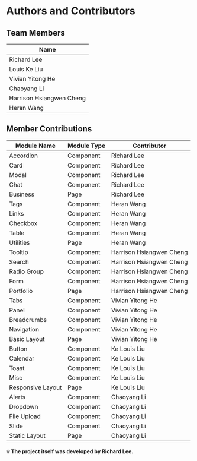 # Authors and Contributors

## Team Members

| Name |
|------|
| Richard Lee |
| Louis Ke Liu |
| Vivian Yitong He |
| Chaoyang Li |
| Harrison Hsiangwen Cheng | 
| Heran Wang | 

## Member Contributions

| Module Name | Module Type | Contributor |
|-------------|-------------|-------------|
| Accordion | Component | Richard Lee |
| Card | Component | Richard Lee |
| Modal | Component | Richard Lee |
| Chat | Component | Richard Lee |
| Business | Page | Richard Lee |
| Tags | Component | Heran Wang |
| Links | Component | Heran Wang |
| Checkbox | Component | Heran Wang |
| Table | Component | Heran Wang |
| Utilities | Page | Heran Wang |
| Tooltip | Component | Harrison Hsiangwen Cheng |
| Search | Component | Harrison Hsiangwen Cheng |
| Radio Group | Component | Harrison Hsiangwen Cheng |
| Form | Component | Harrison Hsiangwen Cheng |
| Portfolio | Page | Harrison Hsiangwen Cheng |
| Tabs | Component | Vivian Yitong He |
| Panel | Component | Vivian Yitong He |
| Breadcrumbs | Component | Vivian Yitong He |
| Navigation | Component | Vivian Yitong He |
| Basic Layout | Page | Vivian Yitong He |
| Button | Component | Ke Louis Liu |
| Calendar | Component | Ke Louis Liu |
| Toast | Component | Ke Louis Liu |
| Misc | Component | Ke Louis Liu |
| Responsive Layout | Page | Ke Louis Liu |
| Alerts | Component | Chaoyang Li |
| Dropdown | Component | Chaoyang Li |
| File Upload | Component | Chaoyang Li |
| Slide | Component | Chaoyang Li |
| Static Layout | Page | Chaoyang Li |

#### 💡 **The project itself was developed by Richard Lee.**
